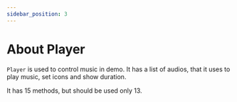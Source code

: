 ```yaml
---
sidebar_position: 3
---
```

# About Player

`Player` is used to control music in demo. It has a list of audios, that it uses to play music, set icons and show duration.

It has 15 methods, but should be used only 13.